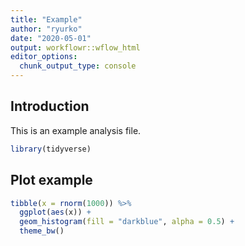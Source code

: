 ```yaml
---
title: "Example"
author: "ryurko"
date: "2020-05-01"
output: workflowr::wflow_html
editor_options:
  chunk_output_type: console
---
```


## Introduction

This is an example analysis file.

```r
library(tidyverse)
```

## Plot example

```r
tibble(x = rnorm(1000)) %>%
  ggplot(aes(x)) +
  geom_histogram(fill = "darkblue", alpha = 0.5) +
  theme_bw()
```




